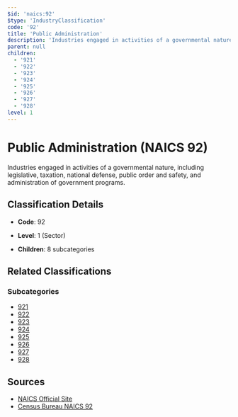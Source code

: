 ```yaml
---
$id: 'naics:92'
$type: 'IndustryClassification'
code: '92'
title: 'Public Administration'
description: 'Industries engaged in activities of a governmental nature, including legislative, taxation, national defense, public order and safety, and administration of government programs.'
parent: null
children:
  - '921'
  - '922'
  - '923'
  - '924'
  - '925'
  - '926'
  - '927'
  - '928'
level: 1
---
```


# Public Administration (NAICS 92)

Industries engaged in activities of a governmental nature, including legislative, taxation, national defense, public order and safety, and administration of government programs.

## Classification Details

- **Code**: 92
- **Level**: 1 (Sector)

- **Children**: 8 subcategories

## Related Classifications

### Subcategories

- [921](921.mdx)
- [922](922.mdx)
- [923](923.mdx)
- [924](924.mdx)
- [925](925.mdx)
- [926](926.mdx)
- [927](927.mdx)
- [928](928.mdx)

## Sources

- [NAICS Official Site](https://www.census.gov/naics/)
- [Census Bureau NAICS 92](https://www.census.gov/naics/?code=92)
